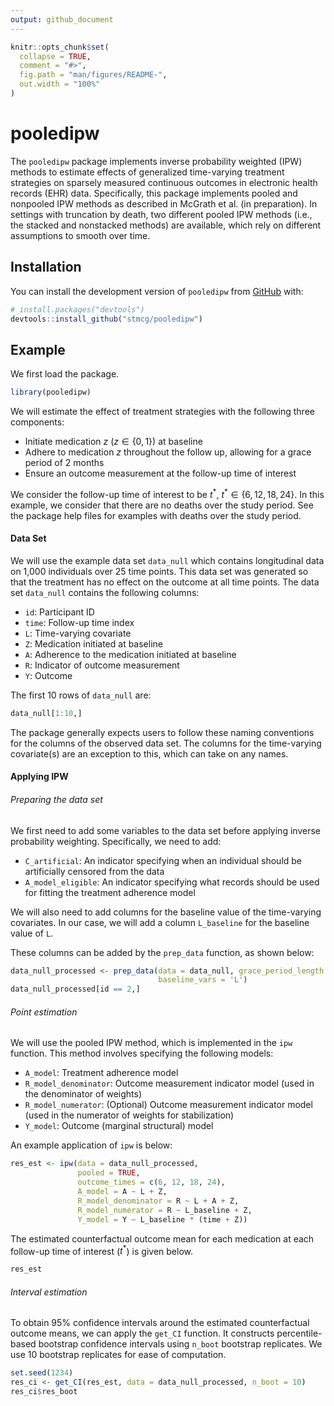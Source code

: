 ```yaml
---
output: github_document
---
```


<!-- README.md is generated from README.Rmd. Please edit that file -->

```r
knitr::opts_chunk$set(
  collapse = TRUE,
  comment = "#>",
  fig.path = "man/figures/README-",
  out.width = "100%"
)
```

# pooledipw

<!-- badges: start -->
<!-- badges: end -->

The `pooledipw` package implements inverse probability weighted (IPW) methods to estimate effects of generalized time-varying treatment strategies on sparsely measured continuous outcomes in electronic health records (EHR) data. Specifically, this package implements pooled and nonpooled IPW methods as described in McGrath et al. (in preparation). In settings with truncation by death, two different pooled IPW methods (i.e., the stacked and nonstacked methods) are available, which rely on different assumptions to smooth over time. 

## Installation

You can install the development version of `pooledipw` from [GitHub](https://github.com/) with:

``` r
# install.packages("devtools")
devtools::install_github("stmcg/pooledipw")
```

## Example

We first load the package.
```r
library(pooledipw)
```

We will estimate the effect of treatment strategies with the following three components:

* Initiate medication $z$ ($z \in \{0, 1\}$) at baseline
* Adhere to medication $z$ throughout the follow up, allowing for a grace period of 2 months
* Ensure an outcome measurement at the follow-up time of interest

We consider the follow-up time of interest to be $t^*$, $t^* \in \{6, 12, 18, 24\}$. In this example, we consider that there are no deaths over the study period. See the package help files for examples with deaths over the study period.

#### Data Set 

We will use the example data set `data_null` which contains longitudinal data on 1,000 individuals over 25 time points. This data set was generated so that the treatment has no effect on the outcome at all time points. The data set `data_null` contains the following columns: 

* `id`: Participant ID
* `time`: Follow-up time index
* `L`: Time-varying covariate
* `Z`: Medication initiated at baseline
* `A`: Adherence to the medication initiated at baseline
* `R`: Indicator of outcome measurement
* `Y`: Outcome

The first 10 rows of `data_null` are: 
```r
data_null[1:10,]
```

The package generally expects users to follow these naming conventions for the columns of the observed data set. The columns for the time-varying covariate(s) are an exception to this, which can take on any names. 

#### Applying IPW

###### Preparing the data set

We first need to add some variables to the data set before applying inverse probability weighting. Specifically, we need to add:

* `C_artificial`: An indicator specifying when an individual should be artificially censored from the data
* `A_model_eligible`: An indicator specifying what records should be used for fitting the treatment adherence model

We will also need to add columns for the baseline value of the time-varying covariates. In our case, we will add a column `L_baseline` for the baseline value of `L`.

These columns can be added by the `prep_data` function, as shown below:
```r
data_null_processed <- prep_data(data = data_null, grace_period_length = 2,
                                 baseline_vars = 'L')
data_null_processed[id == 2,]
```


###### Point estimation

We will use the pooled IPW method, which is implemented in the `ipw` function. This method involves specifying the following models:

* `A_model`: Treatment adherence model
* `R_model_denominator`: Outcome measurement indicator model (used in the denominator of weights)
* `R_model_numerator`: (Optional) Outcome measurement indicator model (used in the numerator of weights for stabilization)
* `Y_model`: Outcome (marginal structural) model

An example application of `ipw` is below:
```r
res_est <- ipw(data = data_null_processed,
               pooled = TRUE,
               outcome_times = c(6, 12, 18, 24),
               A_model = A ~ L + Z,
               R_model_denominator = R ~ L + A + Z,
               R_model_numerator = R ~ L_baseline + Z,
               Y_model = Y ~ L_baseline * (time + Z))
```

The estimated counterfactual outcome mean for each medication at each follow-up time of interest ($t^*$) is given below.
```r
res_est
```


###### Interval estimation

To obtain 95\% confidence intervals around the estimated counterfactual outcome means, we can apply the `get_CI` function. It constructs percentile-based bootstrap confidence intervals using `n_boot` bootstrap replicates. We use 10 bootstrap replicates for ease of computation.

```r
set.seed(1234)
res_ci <- get_CI(res_est, data = data_null_processed, n_boot = 10)
res_ci$res_boot
```
